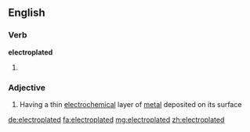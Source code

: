 ==English==

===Verb===
'''electroplated'''

# {{past of|electroplate}}

===Adjective===
{{en-adj|-}}

# Having a thin [[electrochemical]] layer of [[metal]] deposited on its surface

[[de:electroplated]]
[[fa:electroplated]]
[[mg:electroplated]]
[[zh:electroplated]]